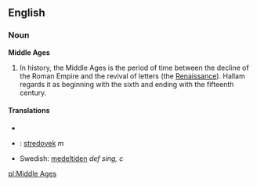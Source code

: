 ==English==
===Noun===
'''Middle Ages'''

#In history, the Middle Ages is the period of time between the decline of the Roman Empire and the revival of letters (the [[Renaissance]]). Hallam regards it as beginning with the sixth and ending with the fifteenth century.

====Translations====
*{{hu1|középkor}}
*{{sk}}: [[stredovek]] ''m''
*Swedish: [[medeltiden]] ''def sing, c''

[[pl:Middle Ages]]